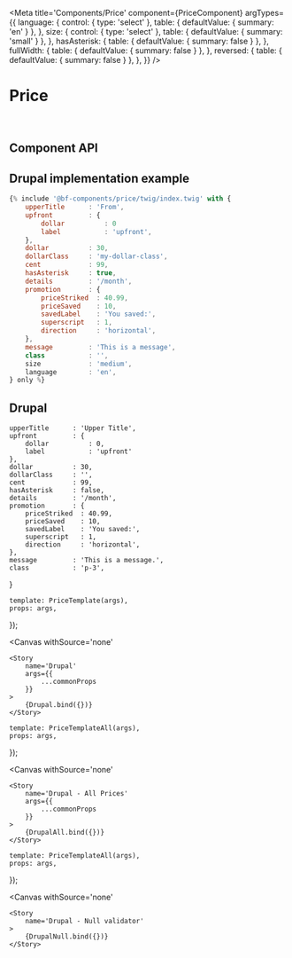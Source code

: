 



<Meta 
    title='Components/Price' 
    component={PriceComponent}
    argTypes={{
        language: {
            control: { type: 'select' },
            table: { defaultValue: { summary: 'en' } },
        },
        size: {
            control: { type: 'select' },
            table: { defaultValue: { summary: 'small' } },
        },
        hasAsterisk: {
            table: { defaultValue: { summary: false } },
        },
        fullWidth: {
            table: { defaultValue: { summary: false } },
        },
        reversed: {
            table: { defaultValue: { summary: false } },
        },
    }}
/>


# Price

<br/>



## Component API

<Props of={PriceComponent} />



## Drupal implementation example

```jsx
{% include '@bf-components/price/twig/index.twig' with {
    upperTitle      : 'From',
    upfront         : {
        dollar          : 0
        label           : 'upfront',
    },
    dollar          : 30,
    dollarClass     : 'my-dollar-class',
    cent            : 99,
    hasAsterisk     : true,
    details         : '/month',
    promotion       : {
        priceStriked  : 40.99,
        priceSaved    : 10,
        savedLabel    : 'You saved:',
        superscript   : 1,
        direction     : 'horizontal',
    },
    message         : 'This is a message',
    class           : '',
    size            : 'medium',
    language        : 'en',
} only %}
```



## Drupal

    upperTitle      : 'Upper Title',
    upfront         : {
        dollar          : 0,
        label           : 'upfront'
    },
    dollar          : 30,
    dollarClass     : '',
    cent            : 99,
    hasAsterisk     : false,
    details         : '/month',
    promotion       : {
        priceStriked  : 40.99,
        priceSaved    : 10,
        savedLabel    : 'You saved:',
        superscript   : 1,
        direction     : 'horizontal',
    },
    message         : 'This is a message.',
    class           : 'p-3',
}


    template: PriceTemplate(args),
    props: args,
});

<Canvas
    withSource='none'
>
    <Story 
        name='Drupal'
        args={{
            ...commonProps
        }}
    >
        {Drupal.bind({})}
    </Story>
</Canvas>

    template: PriceTemplateAll(args),
    props: args,
});

<Canvas
    withSource='none'
>
    <Story 
        name='Drupal - All Prices'
        args={{
            ...commonProps
        }}
    >
        {DrupalAll.bind({})}
    </Story>
</Canvas>


    template: PriceTemplateAll(args),
    props: args,
});

<Canvas
    withSource='none'
>
    <Story 
        name='Drupal - Null validator'
    >
        {DrupalNull.bind({})}
    </Story>
</Canvas>